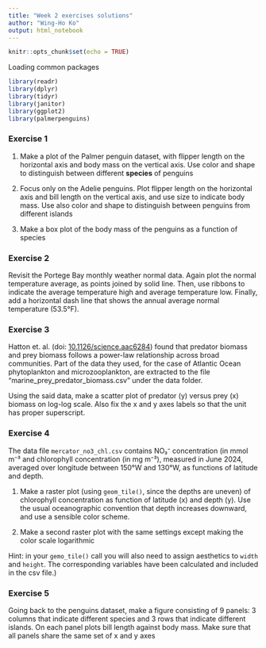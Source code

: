 ```yaml
---
title: "Week 2 exercises solutions"
author: "Wing-Ho Ko"
output: html_notebook
---
```


```r
knitr::opts_chunk$set(echo = TRUE)
```

Loading common packages

```r
library(readr)
library(dplyr)
library(tidyr)
library(janitor)
library(ggplot2)
library(palmerpenguins)
```

### Exercise 1

1. Make a plot of the Palmer penguin dataset, with flipper length on the horizontal axis and body mass on the vertical axis. Use color and shape to distinguish between different **species** of penguins

2. Focus only on the Adelie penguins. Plot flipper length on the horizontal axis and bill length on the vertical axis, and use size to indicate body mass. Use also color and shape to distinguish between penguins from different islands

3. Make a box plot of the body mass of the penguins as a function of species

### Exercise 2

Revisit the Portege Bay monthly weather normal data. Again plot the normal temperature average, as points joined by solid line. Then, use ribbons to indicate the average temperature high and average temperature low. Finally, add a horizontal dash line that shows the annual average normal temperature (53.5°F).

### Exercise 3

Hatton et. al. (doi: [10.1126/science.aac6284](https://doi.org/10.1126/science.aac6284)) found that predator biomass and prey biomass follows a power-law relationship across broad communities. Part of the data they used, for the case of Atlantic Ocean phytoplankton and microzooplankton, are extracted to the file "marine_prey_predator_biomass.csv" under the data folder.

Using the said data, make a scatter plot of predator (y) versus prey (x) biomass on log-log scale. Also fix the x and y axes labels so that the unit has proper superscript.

### Exercise 4

The data file `mercator_no3_chl.csv` contains NO₃⁻ concentration (in mmol m⁻³ and chlorophyll concentration (in mg m⁻³), measured in June 2024, averaged over longitude between 150°W and 130°W, as functions of latitude and depth.

1. Make a raster plot (using `geom_tile()`, since the depths are uneven) of chlorophyll concentration as function of latitude (x) and depth (y). Use the usual oceanographic convention that depth increases downward, and use a sensible color scheme.

2. Make a second raster plot with the same settings except making the color scale logarithmic

Hint: in your `gemo_tile()` call you will also need to assign aesthetics to `width` and `height`. The corresponding variables have been calculated and included in the csv file.)

### Exercise 5

Going back to the penguins dataset, make a figure consisting of 9 panels: 3 columns that indicate different species and 3 rows that indicate different islands. On each panel plots bill length against body mass. Make sure that all panels share the same set of x and y axes

